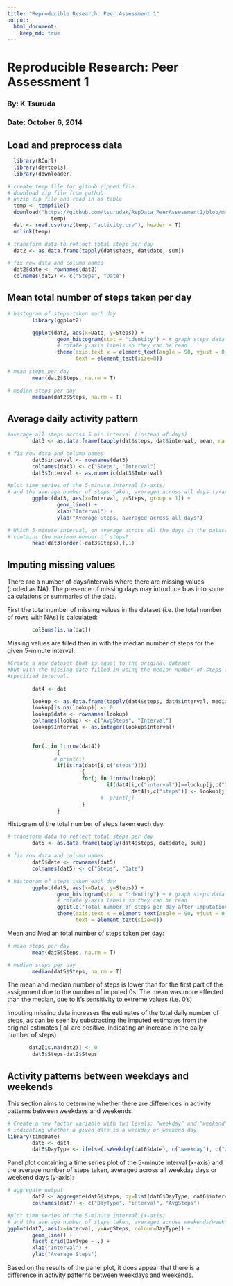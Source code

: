 ```yaml
---
title: "Reproducible Research: Peer Assessment 1"
output: 
  html_document:
    keep_md: true
---
```

# Reproducible Research: Peer Assessment 1
### By: K Tsuruda
### Date: October 6, 2014


## Load and preprocess data
```r
  library(RCurl)
  library(devtools)
  library(downloader)

# create temp file for github zipped file.
# download zip file from guthub
# unzip zip file and read in as table
  temp <- tempfile()
  download("https://github.com/tsurudak/RepData_PeerAssessment1/blob/master/activity.zip?raw=true",
              temp)
  dat <- read.csv(unz(temp, "activity.csv"), header = T)
  unlink(temp)

# transform data to reflect total steps per day
  dat2 <- as.data.frame(tapply(dat$steps, dat$date, sum))

# fix row data and column names
  dat2$date <- rownames(dat2)
  colnames(dat2) <- c("Steps", "Date")
```


## Mean total number of steps taken per day
```r

# histogram of steps taken each day
        library(ggplot2)

        ggplot(dat2, aes(x=Date, y=Steps)) + 
                geom_histogram(stat = "identity") + # graph steps data
                # rotate y-axis labels so they can be read
                theme(axis.text.x = element_text(angle = 90, vjust = 0.5, hjust=1),
                      text = element_text(size=8))
        
# mean steps per day
        mean(dat2$Steps, na.rm = T)

# median steps per day
        median(dat2$Steps, na.rm = T)
```


## Average daily activity pattern
```r
#average all steps across 5 min interval (instead of days)
        dat3 <- as.data.frame(tapply(dat$steps, dat$interval, mean, na.rm=T))

# fix row data and column names
        dat3$interval <- rownames(dat3)
        colnames(dat3) <- c("Steps", "Interval")
        dat3$Interval <- as.numeric(dat3$Interval)

#plot time series of the 5-minute interval (x-axis) 
# and the average number of steps taken, averaged across all days (y-axis)
        ggplot(dat3, aes(x=Interval, y=Steps, group = 1)) + 
                geom_line() +
                xlab("Interval") +
                ylab("Average Steps, averaged across all days")

# Which 5-minute interval, on average across all the days in the dataset, 
# contains the maximum number of steps?
        head(dat3[order(-dat3$Steps),],1)
```


## Imputing missing values
There are a number of days/intervals where there are missing values (coded as NA). 
The presence of missing days may introduce bias into some calculations or 
summaries of the data.

First the total number of missing values in the dataset (i.e. the total number of rows 
with NAs) is calculated:
```r
        colSums(is.na(dat))
```

Missing values are filled then in with the median number of steps for the given 
5-minute interval:
```r
#Create a new dataset that is equal to the original dataset 
#but with the missing data filled in using the median number of steps for the
#specified interval.

        dat4 <- dat

        lookup <- as.data.frame(tapply(dat4$steps, dat4$interval, median, na.rm=T))
        lookup[is.na(lookup)] <- 0
        lookup$date <- rownames(lookup)
        colnames(lookup) <- c("AvgSteps", "Interval")
        lookup$Interval <- as.integer(lookup$Interval)
        

        for(i in 1:nrow(dat4))
                {
               # print(i)
                if(is.na(dat4[i,c("steps")]))
                        {
                        for(j in 1:nrow(lookup))
                                if(dat4[i,c("interval")]==lookup[j,c("Interval")])
                                        dat4[i,c("steps")] <- lookup[j,c("AvgSteps")]
                              #  print(j)
                        }
                }

```


Histogram of the total number of steps taken each day.
```r
# transform data to reflect total steps per day
        dat5 <- as.data.frame(tapply(dat4$steps, dat$date, sum))

# fix row data and column names
        dat5$date <- rownames(dat5)
        colnames(dat5) <- c("Steps", "Date")

# histogram of steps taken each day
        ggplot(dat5, aes(x=Date, y=Steps)) + 
                geom_histogram(stat = "identity") + # graph steps data
                # rotate y-axis labels so they can be read
                ggtitle("Total number of steps per day after imputation") +
                theme(axis.text.x = element_text(angle = 90, vjust = 0.5, hjust=1),
                      text = element_text(size=8))
```

Mean and Median total number of steps taken per day:
```r
# mean steps per day
        mean(dat5$Steps, na.rm = T)

# median steps per day
        median(dat5$Steps, na.rm = T)

```
The mean and median number of steps is lower than for the first part of the
assignment due to the number of imputed 0s. The mean was more effected than the
median, due to it's sensitivity to extreme values (i.e. 0's)

Imputing missing data increases the estimates of the total daily number of steps,
as can be seen by substracting the imputed estimates from the original estimates (
all are positive, indicating an increase in the daily number of steps)
```r
       dat2[is.na(dat2)] <- 0
        dat5$Steps-dat2$Steps

```


## Activity patterns between weekdays and weekends
This section aims to determine whether there are differences in activity 
patterns between weekdays and weekends.
```r
# Create a new factor variable with two levels: “weekday” and “weekend”,
# indicating whether a given date is a weekday or weekend day.
library(timeDate)
        dat6 <- dat4 
        dat6$DayType <- ifelse(isWeekday(dat6$date), c("weekday"), c("weekend")) 
```

Panel plot containing a time series plot of the 5-minute interval 
(x-axis) and the average number of steps taken,
averaged across all weekday days or weekend days (y-axis):
```r
# aggregate output
        dat7 <- aggregate(dat6$steps, by=list(dat6$DayType, dat6$interval), FUN=mean)
        colnames(dat7) <- c("DayType", "interval", "AvgSteps")

#plot time series of the 5-minute interval (x-axis) 
# and the average number of steps taken, averaged across weekends/weekdays
ggplot(dat7, aes(x=interval, y=AvgSteps, colour=DayType)) +
        geom_line() +
        facet_grid(DayType ~ .) +
        xlab("Interval") +
        ylab("Average Steps")

```

Based on the results of the panel plot, it does appear that there is a 
difference in activity patterns between weekdays and weekends.